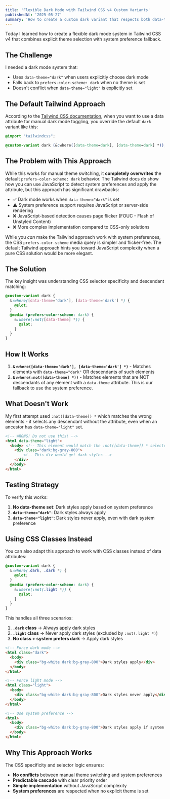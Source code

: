 ```yaml
---
title: 'Flexible Dark Mode with Tailwind CSS v4 Custom Variants'
publishedAt: '2025-05-27'
summary: 'How to create a custom dark variant that respects both data-theme attributes and system preferences with proper CSS selector logic.'
---
```


Today I learned how to create a flexible dark mode system in Tailwind CSS v4 that combines explicit theme selection with system preference fallback.

## The Challenge

I needed a dark mode system that:
- Uses `data-theme="dark"` when users explicitly choose dark mode
- Falls back to `prefers-color-scheme: dark` when no theme is set
- Doesn't conflict when `data-theme="light"` is explicitly set

## The Default Tailwind Approach

According to the [Tailwind CSS documentation](https://tailwindcss.com/docs/dark-mode#toggling-dark-mode-manually), when you want to use a data attribute for manual dark mode toggling, you override the default `dark` variant like this:

```css
@import "tailwindcss";

@custom-variant dark (&:where([data-theme=dark], [data-theme=dark] *));
```

## The Problem with This Approach

While this works for manual theme switching, it **completely overwrites** the default `prefers-color-scheme: dark` behavior. The Tailwind docs do show how you can use JavaScript to detect system preferences and apply the attribute, but this approach has significant drawbacks:

- ✅ Dark mode works when `data-theme="dark"` is set
- ⚠️ System preference support requires JavaScript or server-side rendering
- ❌ JavaScript-based detection causes page flicker (FOUC - Flash of Unstyled Content)
- ❌ More complex implementation compared to CSS-only solutions

While you *can* make the Tailwind approach work with system preferences, the CSS `prefers-color-scheme` media query is simpler and flicker-free. The default Tailwind approach hints you toward JavaScript complexity when a pure CSS solution would be more elegant.

## The Solution

The key insight was understanding CSS selector specificity and descendant matching:

```css
@custom-variant dark {
  &:where([data-theme='dark'], [data-theme='dark'] *) {
    @slot;
  }
  @media (prefers-color-scheme: dark) {
    &:where(:not([data-theme] *)) {
      @slot;
    }
  }
}
```

## How It Works

1. **`&:where([data-theme='dark'], [data-theme='dark'] *)`** - Matches elements with `data-theme="dark"` OR descendants of such elements
2. **`&:where(:not([data-theme] *))`** - Matches elements that are NOT descendants of any element with a `data-theme` attribute. This is our fallback to use the system preference.

## What Doesn't Work

My first attempt used `:not([data-theme]) *` which matches the wrong elements - it selects any descendant without the attribute, even when an ancestor has `data-theme="light"` set.

```html
<!-- WRONG! Do not use this! -->
<html data-theme="light">
  <body> <!-- This element would match the :not([data-theme]) * selector -->
    <div class="dark:bg-gray-800">
        <!-- This div would get dark styles -->
    </div>
  </body>
</html>
```

## Testing Strategy

To verify this works:

1. **No data-theme set**: Dark styles apply based on system preference
2. **`data-theme="dark"`**: Dark styles always apply
3. **`data-theme="light"`**: Dark styles never apply, even with dark system preference

## Using CSS Classes Instead

You can also adapt this approach to work with CSS classes instead of data attributes:

```css
@custom-variant dark {
  &:where(.dark, .dark *) {
    @slot;
  }
  @media (prefers-color-scheme: dark) {
    &:where(:not(.light *)) {
      @slot;
    }
  }
}
```

This handles all three scenarios:

1. **`.dark` class** → Always apply dark styles
2. **`.light` class** → Never apply dark styles (excluded by `:not(.light *)`)
3. **No class + system prefers dark** → Apply dark styles

```html
<!-- Force dark mode -->
<html class="dark">
  <body>
    <div class="bg-white dark:bg-gray-800">Dark styles apply</div>
  </body>
</html>

<!-- Force light mode -->
<html class="light">
  <body>
    <div class="bg-white dark:bg-gray-800">Dark styles never apply</div>
  </body>
</html>

<!-- Use system preference -->
<html>
  <body>    
    <div class="bg-white dark:bg-gray-800">Dark styles apply if system prefers dark</div>
  </body>
</html>
```

## Why This Approach Works

The CSS specificity and selector logic ensures:
- **No conflicts** between manual theme switching and system preferences
- **Predictable cascade** with clear priority order
- **Simple implementation** without JavaScript complexity
- **System preferences** are respected when no explicit theme is set
